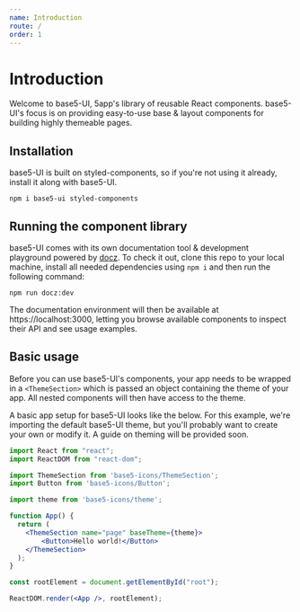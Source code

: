 ```yaml
---
name: Introduction
route: /
order: 1
---
```


# Introduction

Welcome to base5-UI, 5app's library of reusable React components. base5-UI's focus is on providing easy-to-use base & layout components for building highly themeable pages.

## Installation

base5-UI is built on styled-components, so if you're not using it already, install it along with base5-UI.

```
npm i base5-ui styled-components
```

## Running the component library

base5-UI comes with its own documentation tool & development playground powered by [docz](https://www.docz.site/). To check it out, clone this repo to your local machine, install all needed dependencies using `npm i` and then run the following command:

```
npm run docz:dev
```

The documentation environment will then be available at https://localhost:3000, letting you browse available components to inspect their API and see usage examples.

## Basic usage

Before you can use base5-UI's components, your app needs to be wrapped in a `<ThemeSection>` which is passed an object containing the theme of your app. All nested components will then have access to the theme.

A basic app setup for base5-UI looks like the below. For this example, we're importing the default base5-UI theme, but you'll probably want to create your own or modify it. A guide on theming will be provided soon.

```jsx
import React from "react";
import ReactDOM from "react-dom";

import ThemeSection from 'base5-icons/ThemeSection';
import Button from 'base5-icons/Button';

import theme from 'base5-icons/theme';

function App() {
  return (
    <ThemeSection name="page" baseTheme={theme}>
    	<Button>Hello world!</Button>
    </ThemeSection>
  );
}

const rootElement = document.getElementById("root");

ReactDOM.render(<App />, rootElement);
```

